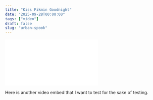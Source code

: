 ```yaml
---
title: "Kiss Pikmin Goodnight"
date: "2025-09-28T00:00:00"
tags: ["video"]
draft: false
slug: "urban-spook"
---
```



<iframe
    src={videoUrl}
    title="YouTube video player"
    frameborder="0"
    className="video-iframe"
>
</iframe>

Here is another video embed that I want to test for the sake of testing.